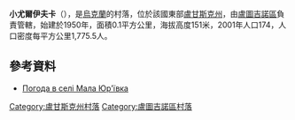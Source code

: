 {{coord|48|22|52|N|38|57|14|E|scale:100000|display=title}}

'''小尤爾伊夫卡'''（{{lang-uk|Мала Юр'ївка}}），是[[烏克蘭|烏克蘭]]的村落，位於該國東部[[盧甘斯克州|盧甘斯克州]]，由[[盧圖吉諾區|盧圖吉諾區]]負責管轄，始建於1950年，面積0.1平方公里，海拔高度151米，2001年人口174，人口密度每平方公里1,775.5人。

==參考資料==
* [http://weather.in.ua/ua/lyganskaja/14615 Погода в селі Мала Юр'ївка]

{{DEFAULTSORT:Мала Юр'ївка}}
[[Category:盧甘斯克州村落|Category:盧甘斯克州村落]]
[[Category:盧圖吉諾區村落|Category:盧圖吉諾區村落]]


{{Luhansk-geo-stub}}